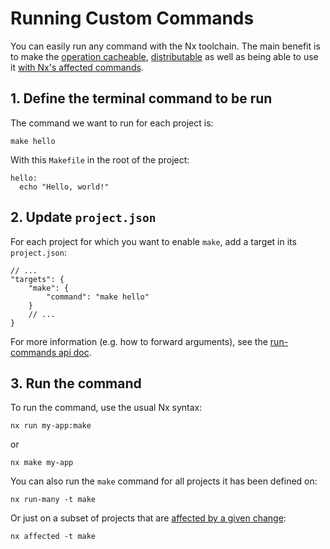 # Running Custom Commands

You can easily run any command with the Nx toolchain. The main benefit is to make the [operation cacheable](/concepts/how-caching-works), [distributable](/core-features/distribute-task-execution) as well as being able to use it [with Nx's affected commands](/concepts/affected).

## 1. Define the terminal command to be run

The command we want to run for each project is:

```shell
make hello
```

With this `Makefile` in the root of the project:

```shell
hello:
  echo "Hello, world!"
```

## 2. Update `project.json`

For each project for which you want to enable `make`, add a target in its `project.json`:

```jsonc {% fileName="project.json" %}
// ...
"targets": {
    "make": {
        "command": "make hello"
    }
    // ...
}
```

For more information (e.g. how to forward arguments), see the [run-commands api doc](/packages/nx/executors/run-commands).

## 3. Run the command

To run the command, use the usual Nx syntax:

```shell
nx run my-app:make
```

or

```shell
nx make my-app
```

You can also run the `make` command for all projects it has been defined on:

```shell
nx run-many -t make
```

Or just on a subset of projects that are [affected by a given change](/concepts/affected):

```shell
nx affected -t make
```
